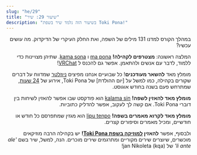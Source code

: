 ```yaml
---
slug: "he/29"
title: "שיעור 29: שיר"
description: "בשיעור הזה נלמד שיר בשפת Toki Pona!"
---
```



<div dir="rtl">

במהלך הקורס למדנו 131 מילים של השפה, ואת החלק העיקרי של הדיקדוק. מה עושים עכשיו?

המלצה ראשונה: **מצטרפים לקהילה!** [ma pona](https://discord.gg/6zkugJFU4x) ו  [kama sona](https://discord.gg/ChC6qtVsSE). שתיהן מצויינות כדי ללמוד, לדבר עם אנשים ולהתאמן. אפשר גם להכנס ל [VRChat](https://vrc.group/TOKI.9663)!

מומלץ מאד **להשאר מעודכנים**! כל שבועיים אנחנו מפיצים [ניוזלטר](https://sin-kulupu.pona.la/) שמדווח על דברים שקורים בקהילה, כמו למשל על [יום ההולדת] של Toki Pona, אירוע של [24 שעות](https://suno.pona.la/), שמתרחש פעם בשנה בחודש אוגוסט.

**מומלץ מאד להאזין לשפה!** [kalama sin](https://www.youtube.com/playlist?list=PLjOmpMyMxd8Qs2mAXcLk817tQy_AQj09u) הוא פודקסט שבו אפשר להאזין לשיחות בין דוברי Toki Pona. אם קשה לך לעקוב, אפשר להדליק כתוביות.

**מומלץ מאד לקרוא מאמרים בשפה!** [lipu tenpo](https://liputenpo.org/) הוא מגזין שמתפרסם כל חודש או חודשיים, ומכיל מאמרים וסיפורים קצרים.

ולבסוף, אפשר **להאזין [למוזיקה בשפת Toki Pona](https://www.youtube.com/playlist?list=PLeCE5N29ioyUbj_lvYm9IdGJnE2HPacVv)!** יש בקהילה הרבה מוזיקאים מוכשרים, שיוצרים שירים מקוריים ומתרגמים שירים מוכרים. הנה, למשל, שיר בשם *'ale li ante'* של jan Nikoleta (kqa)!

<Embed id="LU6FdgR85VY" />

<Tabbed id="1">
  <Row sl="ona ale li alasa lukin e mi" m="כולם מחפשים אותי" />
  <Row sl="mi wile kalama suli" m="אני רוצה לצרוח" />
  <Row
    sp="󱥞󱥬󱥩󱤴&#xF199E;󱤴󱥷󱤷&#xF199F;"
    sl='sina toki tawa mi: "mi wile moli"'
    m='את/ה אומר/ת לי: "אני רוצה למות"'
  />
  <Row
    sp="󱤴󱥬󱥩󱥞&#xF199E;󱤂&#xF199C;󱥄󱤈󱥩󱤴&#xF199F;"
    sl='mi toki tawa sina: "ala, o awen tawa mi"'
    m='אני אומר לך: "לא, תשאר/י למעני"'
  />
  <br />
  <Row sl="ale li ante" m="החיים משתנים כל הזמן" />
  <Row sl="sina o awen tawa pona" m="תישאר/י, למען הדברים הטובים" />
  <Row sl="mi tu li lape tawa tenpo pona" m="אנחנו שקועים בשינה, לקראת הזמנים הטובים" />
  <Row sl="tenpo pimeja lete" m="הלילה קר" />
  <Row sl="la mi tu li awen seli" m="אבל חם לנו ביחד." />
  <Row
    sl="sitelen mun li lawa tawa open sin"
    m="הכוכבים מובילים אותנו לדברים חדשים"
  />
  <br />
  <Row
    sp="󱤰󱤄󱤧󱥖󱤮󱥩󱤴<span style='color: var(--grey-1)'>󱥩󱤴</span>"
    sl="ma ale li sama lukin tawa mi (tawa mi)"
    m="הכל נראה לי אותו דבר"
  />
  <Row
    sp="󱥆󱤄󱤧󱤾<span style='color: var(--grey-1)'>󱥆󱤄󱤧󱤾</span>"
    sl="ona ale li nasa (ona ale li nasa)"
    m="הכל מוזר (הכל מוזר)"
  />
  <Row
    sl="ko nasa sin li weka e pilin ale"
    m="סמים חדשים מוחקים כל הרגשה"
  />
  <Row
    sl="jan li wile ala sona e pakala suli pi ona mute."
    m="אנשים לא רוצים לדעת את השבריריות שלהם"
  />
  <br />
  <Row
    sp="󱤍󱤧󱤤󱥧󱥙&#xF199C;󱤑󱥔󱤧󱤷󱤬󱤏"
    sl="ike li lawa tan seme? jan pona li moli lon insa"
    m="למה הרע מנצח? האנשים הטובים מתים מבפנים."
  />
  <Row
    sl="ona li wile ala sona tan pilin pakala ni"
    m="הם לא רוצים לדעת, בגלל ההרגשה הזו."
  />
  <Row
    sl="ken la ken ante li ken ala mute"
    m="הזדמנויות לשינוי הן נדירות."
  />
  <Row
    sl="taso sina wile e nimi lon la mi tu o tawa weka lon tenpo ni"
    m="אבל אם את/ה מחפשת את האמת, בוא/י נעזוב עכשיו"
  />
  <br />
  <Row sl="ale li ante" m="הכל משתנה" />
  <Row sl="sina o awen tawa pona" m="תישאר/י, למען הזמנים הטובים" />
  <Row sl="mi tu li lape tawa tenpo pona" m="אנחנו שקועים בשינה, לקראת הזמנים הטובים" />
  <Row sl="tenpo pimeja lete" m="הלילה קר" />
  <Row sl="la mi tu li awen seli" m="אבל חם לנו ביחד" />
  <Row
    sl="sitelen mun li lawa tawa open sin"
    m="הכוכבים מובילים אותנו לדברים חדשים"
  />
</Tabbed>

</div>
